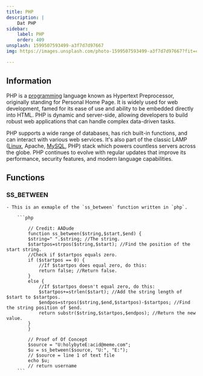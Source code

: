 ```yaml
---
title: PHP
description: |
    Dat PHP
sidebar:
    label: PHP
    order: 409
unsplash: 1599507593499-a3f7d7d97667
img: https://images.unsplash.com/photo-1599507593499-a3f7d7d97667?fit=crop&w=1400&h=700&q=75

---
```


## Information

PHP is a [programming](https://kbve.com/theory/programming/) language known as Hypertext Preprocessor, originally standing for Personal Home Page. 
It is widely used for web development, famed for its ease of use and ability to be embedded directly into HTML. 
PHP is dynamic and server-side, allowing developers to build robust web applications that can handle complex data-driven tasks.

PHP supports a wide range of databases, has rich built-in functions, and can interact with various web services. 
It's also part of the classic LAMP ([Linux](https://kbve.com/application/linux/), Apache, [MySQL](https://kbve.com/application/sql/), PHP) stack which powers countless servers across the globe.
PHP continues to evolve with regular updates that improve its performance, security features, and modern language capabilities.


## Functions

### SS_BETWEEN

    - This is an exmaple of the `ss_between` function written in `php`.

        ```php

            // Credit: AADude
            function ss_between($string,$start,$end) {
            $string=" ".$string; //The string.
            $startpos=strpos($string,$start); //Find the position of the start string.
            //Check if $startpos equals zero.
            if ($startpos == 0) {
                //If $startpos does equal zero, do this:
                return false; //Return false.
            }
            else {
                //If $startpos doesn't equal zero, do this:
                $startpos+=strlen($start); //Add the string length of $start to $startpos.
                $endpos=strpos($string,$end,$startpos)-$startpos; //Find the string position of $end.
                return substr($string,$startpos,$endpos); //Return the new value.
            }
            }

            // Proof of Of Concept
            $source = "U:holybyteE:acid@meme.com";
            $u = ss_between($source, "U:", "E:");
            // $source = line 1 of text file
            echo $u;
            // return username
        ```
